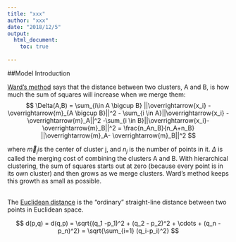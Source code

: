 ```yaml
---
title: "xxx"
author: "xxx"
date: "2018/12/5"
output: 
  html_document:
    toc: true
    
---
```


##Model Introduction 

[Ward's method](https://www.stat.cmu.edu/~cshalizi/350/lectures/08/lecture-08.pdf/ 'ward')
 says that the distance between two clusters, A and B, is how
much the sum of squares will increase when we merge them:
$$
\Delta(A,B) = \sum_{i\in A \bigcup B} ||\overrightarrow{x_i} - \overrightarrow{m}_{A \bigcup B}||^2 - \sum_{i \in A}||\overrightarrow{x_i} - \overrightarrow{m}_A||^2 -\sum_{i \in B}||\overrightarrow{x_i}- \overrightarrow{m}_B||^2 
= \frac{n_An_B}{n_A+n_B} ||\overrightarrow{m}_A- \overrightarrow{m}_B||^2
$$ 

where $\overrightarrow{m}_j$is the center of cluster j, and $n_j$ is the number of points in it. $\Delta$ is called the merging cost of combining the clusters A and B.
With hierarchical clustering, the sum of squares starts out at zero (because every point is in its own cluster) and then grows as we merge clusters. Ward’s method keeps this growth as small as possible.
\
\



The [Euclidean distance](https://en.wikipedia.org/wiki/Euclidean_distance/ 'Euclidean distance') is the "ordinary" straight-line distance between two points in Euclidean space.

$$
d(p,q) = d(q,p) = \sqrt{(q_1 -p_1)^2 + (q_2 - p_2)^2 + \cdots + (q_n -p_n)^2} = \sqrt{\sum_{i=1} (q_i-p_i)^2}
$$
